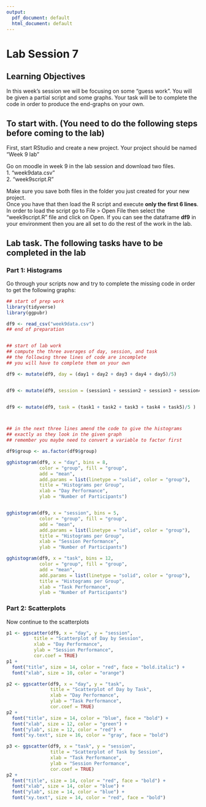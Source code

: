 ```yaml
---
output:
  pdf_document: default
  html_document: default
---
```

# Lab Session 7 {#Week9}

## Learning Objectives
In this week's session we will be focusing on some "guess work". You will be given a partial script and some graphs. Your task will be to complete the code in order to produce the end-graphs on your own.
  

## To start with. (You need to do the following steps before coming to the lab)
First, start RStudio and create a new project. Your project should be named "Week 9 lab"

Go on moodle in week 9 in the lab session and download two files.  
1. "week9data.csv"   
2. "week9script.R"  

Make sure you save both files in the folder you just created for your new project.  
Once you have that then load the R script and execute **only the first 6 lines**.
In order to load the script go to File > Open File then select the "week9script.R" file and click on Open. If you can see the dataframe **df9** in your environment then you are all set to do the rest of the work in the lab.


## Lab task. The following tasks have to be completed in the lab   
### Part 1: Histograms

Go through your scripts now and try to complete the missing code in order to get the following graphs:

```r
## start of prep work
library(tidyverse)
library(ggpubr)

df9 <- read_csv("week9data.csv")
## end of preparation


## start of lab work
## compute the three averages of day, session, and task
## the following three lines of code are incomplete
## you will have to complete them on your own

df9 <- mutate(df9, day = (day1 + day2 + day3 + day4 + day5)/5)


df9 <- mutate(df9, session = (session1 + session2 + session3 + session4)/4)


df9 <- mutate(df9, task = (task1 + task2 + task3 + task4 + task5)/5 )



## in the next three lines amend the code to give the histograms
## exactly as they look in the given graph
## remember you maybe need to convert a variable to factor first

df9$group <- as.factor(df9$group)

gghistogram(df9, x = "day", bins = 8, 
            color = "group", fill = "group",
            add = "mean", 
            add.params = list(linetype = "solid", color = "group"),
            title = "Histograms per Group",
            xlab = "Day Performance",
            ylab = "Number of Participants")


gghistogram(df9, x = "session", bins = 5, 
            color = "group", fill = "group",
            add = "mean", 
            add.params = list(linetype = "solid", color = "group"),
            title = "Histograms per Group",
            xlab = "Session Performance",
            ylab = "Number of Participants")

gghistogram(df9, x = "task", bins = 12, 
            color = "group", fill = "group",
            add = "mean", 
            add.params = list(linetype = "solid", color = "group"),
            title = "Histograms per Group",
            xlab = "Task Performance",
            ylab = "Number of Participants")

```

### Part 2: Scatterplots

Now continue to the scatterplots

```r
p1 <- ggscatter(df9, x = "day", y = "session",
          title = "Scatterplot of Day by Session",
          xlab = "Day Performance",
          ylab = "Session Performance",
          cor.coef = TRUE) 
p1 + 
  font("title", size = 14, color = "red", face = "bold.italic") +
  font("xlab", size = 10, color = "orange") 
```

```r
p2 <- ggscatter(df9, x = "day", y = "task",
                title = "Scatterplot of Day by Task",
                xlab = "Day Performance",
                ylab = "Task Performance",
                cor.coef = TRUE) 
p2 + 
  font("title", size = 14, color = "blue", face = "bold") +
  font("xlab", size = 12, color = "green") +
  font("ylab", size = 12, color = "red") + 
  font("xy.text", size = 16, color = "gray", face = "bold")


```

```r
p3 <- ggscatter(df9, x = "task", y = "session",
                title = "Scatterplot of Task by Session",
                xlab = "Task Performance",
                ylab = "Session Performance",
                cor.coef = TRUE) 
p2 + 
  font("title", size = 14, color = "red", face = "bold") +
  font("xlab", size = 14, color = "blue") +
  font("ylab", size = 14, color = "blue") + 
  font("xy.text", size = 14, color = "red", face = "bold")


```

